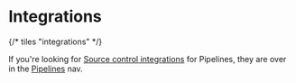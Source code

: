 # Integrations

{/* tiles "integrations" */}

If you're looking for [Source control integrations](/docs/integrations/source-control) for Pipelines, they are over in the [Pipelines](/docs/integrations/source-control) nav.
